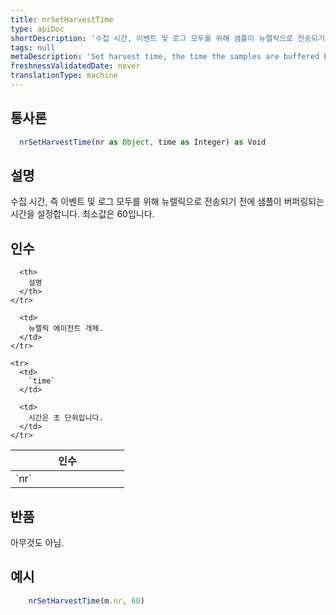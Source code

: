 ```yaml
---
title: nrSetHarvestTime
type: apiDoc
shortDescription: '수집 시간, 이벤트 및 로그 모두를 위해 샘플이 뉴렐릭으로 전송되기 전에 버퍼링되는 시간을 설정합니다.'
tags: null
metaDescription: 'Set harvest time, the time the samples are buffered before being sent to New Relic for both Events and Logs.'
freshnessValidatedDate: never
translationType: machine
---
```


## 통사론

```js
  nrSetHarvestTime(nr as Object, time as Integer) as Void
```

## 설명

수집 시간, 즉 이벤트 및 로그 모두를 위해 뉴렐릭으로 전송되기 전에 샘플이 버퍼링되는 시간을 설정합니다. 최소값은 60입니다.

## 인수

<table>
  <thead>
    <tr>
      <th width="25%">
        인수
      </th>

      <th>
        설명
      </th>
    </tr>
  </thead>

  <tbody>
    <tr>
      <td>
        `nr`
      </td>

      <td>
        뉴렐릭 에이전트 개체.
      </td>
    </tr>

    <tr>
      <td>
        `time`
      </td>

      <td>
        시간은 초 단위입니다.
      </td>
    </tr>
  </tbody>
</table>

## 반품

아무것도 아님.

## 예시

```js
  	nrSetHarvestTime(m.nr, 60)
```
